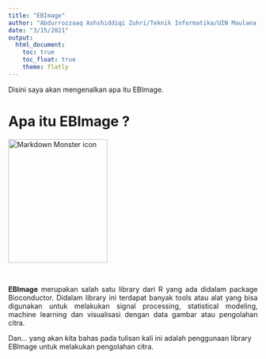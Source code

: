 ---
title: "EBImage"
author: "Abdurrozzaaq Ashshiddiqi Zuhri/Teknik Informatika/UIN Maulana Malik Ibrahim/Dosen Pembimbing : Prof.Dr.Suhartono,M.kom"
date: "3/15/2021"
output: 
  html_document:
    toc: true
    toc_float: true
    theme: flatly
---

<p>Disini saya akan mengenalkan apa itu EBImage.</p>

# Apa itu EBImage ?
<p>
<img src="3.png"
     alt="Markdown Monster icon"
     style="width:200px;height:250px; " />
     </p>
<br>
<p align="justify"><b>EBImage</b> merupakan salah satu library dari R yang ada didalam package Bioconductor. Didalam library ini terdapat banyak tools atau alat yang bisa digunakan untuk melakukan signal processing, statistical modeling, machine learning dan visualisasi dengan data gambar atau pengolahan citra.</p>

<p>Dan... yang akan kita bahas pada tulisan kali ini adalah penggunaan library EBImage untuk melakukan pengolahan citra.</p>